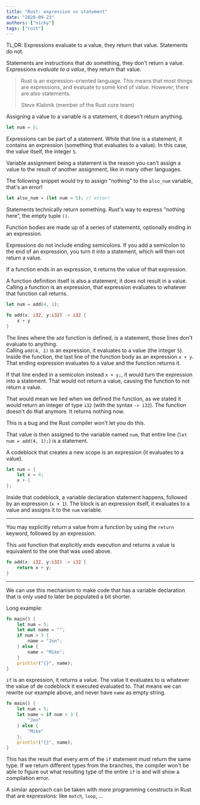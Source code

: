 ```yaml
---
title: "Rust: expression vs statement"
date: "2020-09-23"
authors: ["nicky"]
tags: ["rust"]
---
```


<Aside>

TL;DR: Expressions evaluate to a value, they return that value.
Statements do not.

</Aside>

Statements are instructions that _do_ something, they don't return a value.
Expressions _evaluate to a value_, they return that value.

> Rust is an expression-oriented language.
> This means that most things are expressions, and evaluate to some kind of value.
> However, there are also statements.
>
> <footer>Steve Klabnik (member of the Rust core team)</footer>

Assigning a value to a variable is a statement, it doesn't return anything.

```rust
let num = 5;
```

Expressions can be part of a statement.
While that line is a statement, it contains an expression (something that evaluates to a value).
In this case, the value itself, the integer `5`.

<Aside variant="danger">

Variable assignment being a statement is the reason you can't assign a value to the result of another assignment, like in many other languages.

The following snippet would try to assign "nothing" to the `also_num` variable, that's an error!

```rust
let also_num = (let num = 5); // error!
```

</Aside>

<Aside variant="info">

Statements technically return something. Rust's way to express "nothing here", the empty tuple `()`.

</Aside>

Function bodies are made up of a series of statements, optionally ending in an expression.

Expressions do not include ending semicolons.
If you add a semicolon to the end of an expression, you turn it into a statement, which will then not return a value.

If a function ends in an expression, it returns the value of that expression.

A function definition itself is also a statement, it does not result in a value.
Calling a function is an expression, that expression evaluates to whatever that function call returns.

```rust
let num = add(4, 1);

fn add(x: i32, y:i32) -> i32 {
    x + y
}
```

The lines where the `add` function is defined, is a statement, those lines don't evaluate to anything.  
Calling `add(4, 1)` is an expression, it evaluates to a value (the integer `5`).  
Inside the function, the last line of the function body as an expression `x + y`.  
That ending expression evaluates to a value and the function returns it.

<Aside variant="danger">

If that line ended in a semicolon instead `x + y;`, it would turn the expression into a statement.
That would not return a value, causing the function to not return a value.

That would mean we lied when we defined the function, as we stated it would return an integer of type `i32` (with the syntax `-> i32`).
The function doesn't do that anymore.
It returns nothing now.

This is a bug and the Rust compiler won't let you do this.

</Aside>

That value is then assigned to the variable named `num`, that entire line (`let num = add(4, 1);`) is a statement.

A codeblock that creates a new scope is an expression (it evaluates to a value).

```rust
let num = {
    let x = 4;
    x + 1
};
```

Inside that codeblock, a variable declaration statement happens, followed by an expression (`x + 1`).
The block is an expression itself, it evaluates to a value and assigns it to the `num` variable.

---

You may explicitly return a value from a function by using the `return` keyword, followed by an expression.

This `add` function that explicitly ends execution and returns a value is equivalent to the one that was used above.

```rust
fn add(x: i32, y:i32) -> i32 {
    return x + y;
}
```

---

We can use this mechanism to make code that has a variable declaration that is only used to later be populated a bit shorter.

Long example:

```rust
fn main() {
    let num = 5;
    let mut name = "";
    if num > 3 {
        name = "Jon";
    } else {
        name = "Mike";
    }
    println!("{}", name);
}
```

`if` is an expression, it returns a value.
The value it evaluates to is whatever the value of de codeblock it executed evaluated to.
That means we can rewrite our example above, and never have `name` as empty string.

```rust
fn main() {
    let num = 5;
    let name = if num > 3 {
        "Jon"
    } else {
        "Mike"
    };
    println!("{}", name);
}
```

This has the result that every arm of the `if` statement must return the same type.
If we return different types from the branches, the compiler won't be able to figure out what resulting type of the entire `if` is and will show a compilation error.

A similar approach can be taken with more programming constructs in Rust that are expressions: like `match`, `loop`, ...
